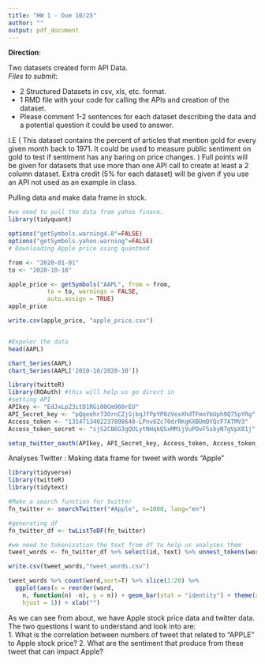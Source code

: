 ```yaml
---
title: "HW 1 - Due 10/25"
author: ""
output: pdf_document
---
```

**Direction**:\

Two datasets created form API Data.\
_Files to submit_:\

* 2 Structured Datasets in csv, xls, etc. format.\
* 1 RMD file with your code for calling the APIs and creation of the dataset.\
* Please comment 1-2 sentences for each dataset describing the data and a potential question it could be used to answer.\

I.E ( This dataset contains the percent of articles that mention gold for every given month back to 1971. It could be used to measure public sentiment on gold to test if sentiment has any baring on price changes. )
Full points will be given for datasets that use more than one API call to create at least a 2 column dataset. 
Extra credit (5% for each dataset) will be given if you use an API not used as an example in class.


Pulling data and make data frame in stock. 
```r
#we need to pull the data from yahoo finace. 
library(tidyquant)

options("getSymbols.warning4.0"=FALSE)
options("getSymbols.yahoo.warning"=FALSE)
# Downloading Apple price using quantmod

from <- "2020-01-01"
to <- "2020-10-18"

apple_price <- getSymbols("AAPL", from = from,
           to = to, warnings = FALSE,
           auto.assign = TRUE)
apple_price

write.csv(apple_price, "apple_price.csv")


#Expoler the data
head(AAPL)

chart_Series(AAPL)
chart_Series(AAPL['2020-10/2020-10'])

```


```r
library(twitteR)
library(ROAuth) #this will help us go direct in
#setting API 
APIkey <- "EdJxLpZ3itD1RGi00Gm960rEU"
API_Secret_key <- "pQgeehr73OrnCZjSjbgJfPpYP0zVexXhdTFmnYbUph9Q75pYRg"
Access_token <- "1314713402237808640-LPnv8Zc70drRKgKXBUmDYQcF7ATMV3"
Access_token_secret <- "ijS2CB6G3gQULytNHqkQSxMMijVuPOvF5sbyN7gVpX81j"

setup_twitter_oauth(APIkey, API_Secret_key, Access_token, Access_token_secret)

```
Analyses Twitter : Making data frame for tweet with words "Apple" 
```r
library(tidyverse)
library(twitteR)
library(tidytext)

#Make a search function for twitter
fn_twitter <- searchTwitter("#Apple", n=1000, lang="en")

#generating df
fn_twitter_df <- twListToDF(fn_twitter)

#we need to tokenization the text from df to help us analyses them
tweet_words <- fn_twitter_df %>% select(id, text) %>% unnest_tokens(word,text)

write.csv(tweet_words,"tweet_words.csv")

tweet_words %>% count(word,sort=T) %>% slice(1:20) %>% 
  ggplot(aes(x = reorder(word, 
    n, function(n) -n), y = n)) + geom_bar(stat = "identity") + theme(axis.text.x = element_text(angle = 60, 
    hjust = 1)) + xlab("")
```

As we can see from about, we have Apple stock price data and twitter data. The two questions I want to understand and look into are:\
1. What is the correlation between numbers of tweet that related to "APPLE" to Apple stock price?
2. What are the sentiment that produce from these tweet that can impact Apple? 
